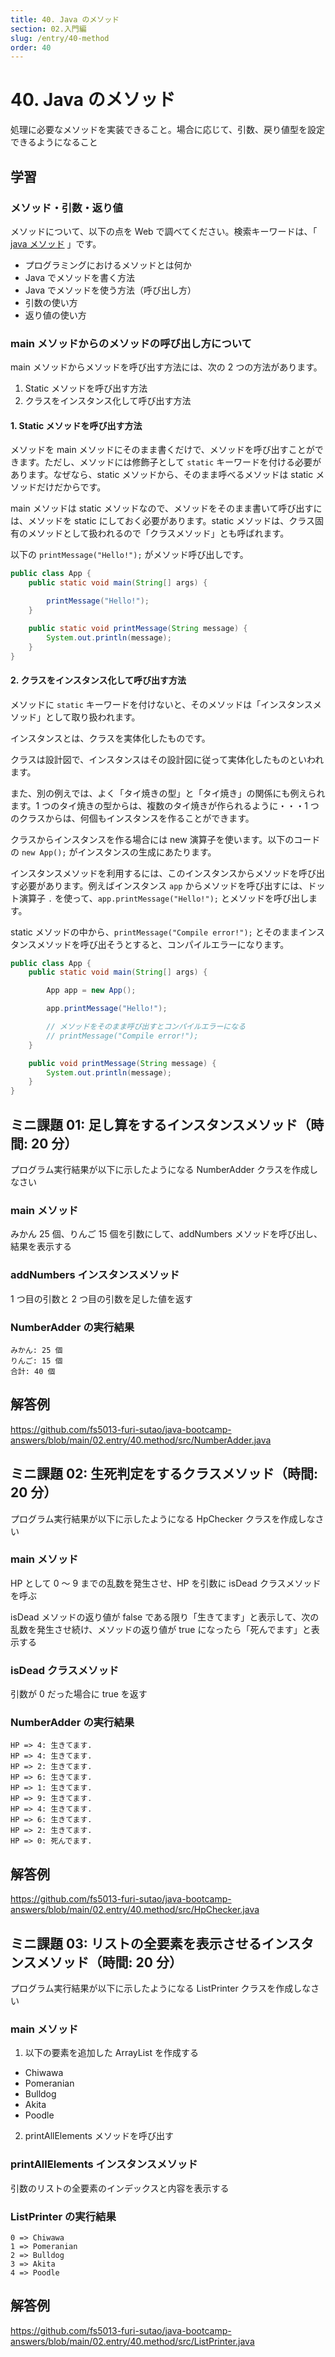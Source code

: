 ```yaml
---
title: 40. Java のメソッド
section: 02.入門編
slug: /entry/40-method
order: 40
---
```


# 40. Java のメソッド

<p class="goal">
  処理に必要なメソッドを実装できること。場合に応じて、引数、戻り値型を設定できるようになること
</p>

## 学習

### メソッド・引数・返り値

メソッドについて、以下の点を Web で調べてください。検索キーワードは、「 [java メソッド](https://www.google.com/search?q=java+メソッド) 」です。

- プログラミングにおけるメソッドとは何か
- Java でメソッドを書く方法
- Java でメソッドを使う方法（呼び出し方）
- 引数の使い方
- 返り値の使い方

### main メソッドからのメソッドの呼び出し方について

main メソッドからメソッドを呼び出す方法には、次の 2 つの方法があります。

1. Static メソッドを呼び出す方法
2. クラスをインスタンス化して呼び出す方法

#### 1. Static メソッドを呼び出す方法

メソッドを main メソッドにそのまま書くだけで、メソッドを呼び出すことができます。ただし、メソッドには修飾子として `static` キーワードを付ける必要があります。なぜなら、static メソッドから、そのまま呼べるメソッドは static メソッドだけだからです。

main メソッドは static メソッドなので、メソッドをそのまま書いて呼び出すには、メソッドを static にしておく必要があります。static メソッドは、クラス固有のメソッドとして扱われるので「クラスメソッド」とも呼ばれます。

以下の `printMessage("Hello!");` がメソッド呼び出しです。

```java title=src/App.java
public class App {
    public static void main(String[] args) {

        printMessage("Hello!");
    }

    public static void printMessage(String message) {
        System.out.println(message);
    }
}
```

#### 2. クラスをインスタンス化して呼び出す方法

メソッドに `static` キーワードを付けないと、そのメソッドは「インスタンスメソッド」として取り扱われます。

インスタンスとは、クラスを実体化したものです。

クラスは設計図で、インスタンスはその設計図に従って実体化したものといわれます。

また、別の例えでは、よく「タイ焼きの型」と「タイ焼き」の関係にも例えられます。1 つのタイ焼きの型からは、複数のタイ焼きが作られるように・・・1 つのクラスからは、何個もインスタンスを作ることができます。

クラスからインスタンスを作る場合には new 演算子を使います。以下のコードの `new App();` がインスタンスの生成にあたります。

インスタンスメソッドを利用するには、このインスタンスからメソッドを呼び出す必要があります。例えばインスタンス `app` からメソッドを呼び出すには、ドット演算子 `.` を使って、`app.printMessage("Hello!");` とメソッドを呼び出します。

static メソッドの中から、`printMessage("Compile error!");` とそのままインスタンスメソッドを呼び出そうとすると、コンパイルエラーになります。

```java title=src/App.java
public class App {
    public static void main(String[] args) {

        App app = new App();

        app.printMessage("Hello!");

        // メソッドをそのまま呼び出すとコンパイルエラーになる
        // printMessage("Compile error!");
    }

    public void printMessage(String message) {
        System.out.println(message);
    }
}
```

## ミニ課題 01: 足し算をするインスタンスメソッド（時間: 20 分）

プログラム実行結果が以下に示したようになる NumberAdder クラスを作成しなさい

### main メソッド

みかん 25 個、りんご 15 個を引数にして、addNumbers メソッドを呼び出し、結果を表示する

### addNumbers インスタンスメソッド

1 つ目の引数と 2 つ目の引数を足した値を返す

### NumberAdder の実行結果

```
みかん: 25 個
りんご: 15 個
合計: 40 個
```

## 解答例

https://github.com/fs5013-furi-sutao/java-bootcamp-answers/blob/main/02.entry/40.method/src/NumberAdder.java

## ミニ課題 02: 生死判定をするクラスメソッド（時間: 20 分）

プログラム実行結果が以下に示したようになる HpChecker クラスを作成しなさい

### main メソッド

HP として 0 ～ 9 までの乱数を発生させ、HP を引数に isDead クラスメソッドを呼ぶ

isDead メソッドの返り値が false である限り「生きてます」と表示して、次の乱数を発生させ続け、メソッドの返り値が true になったら「死んでます」と表示する

### isDead クラスメソッド

引数が 0 だった場合に true を返す

### NumberAdder の実行結果

```
HP => 4: 生きてます.
HP => 4: 生きてます.
HP => 2: 生きてます.
HP => 6: 生きてます.
HP => 1: 生きてます.
HP => 9: 生きてます.
HP => 4: 生きてます.
HP => 6: 生きてます.
HP => 2: 生きてます.
HP => 0: 死んでます.
```

## 解答例

https://github.com/fs5013-furi-sutao/java-bootcamp-answers/blob/main/02.entry/40.method/src/HpChecker.java

## ミニ課題 03: リストの全要素を表示させるインスタンスメソッド（時間: 20 分）

プログラム実行結果が以下に示したようになる ListPrinter クラスを作成しなさい

### main メソッド

1. 以下の要素を追加した ArrayList を作成する

- Chiwawa
- Pomeranian
- Bulldog
- Akita
- Poodle

2. printAllElements メソッドを呼び出す

### printAllElements インスタンスメソッド

引数のリストの全要素のインデックスと内容を表示する

### ListPrinter の実行結果

```
0 => Chiwawa
1 => Pomeranian
2 => Bulldog
3 => Akita
4 => Poodle
```

## 解答例

https://github.com/fs5013-furi-sutao/java-bootcamp-answers/blob/main/02.entry/40.method/src/ListPrinter.java
